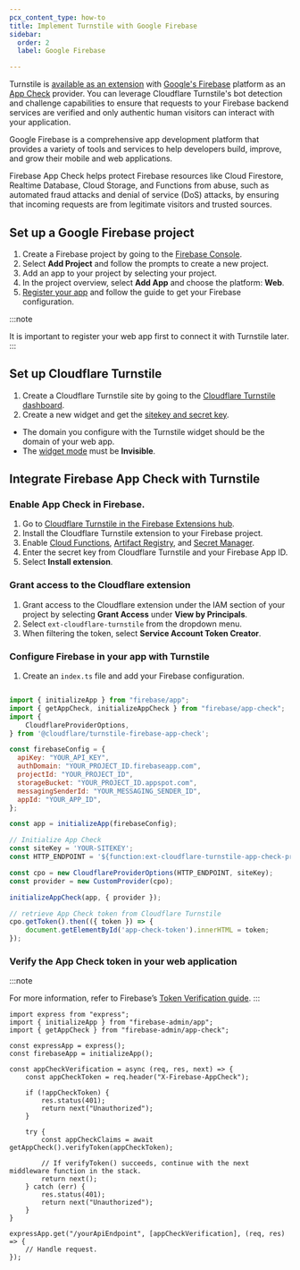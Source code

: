 ```yaml
---
pcx_content_type: how-to
title: Implement Turnstile with Google Firebase
sidebar:
  order: 2
  label: Google Firebase

---
```


Turnstile is [available as an extension](https://extensions.dev/extensions/cloudflare/cloudflare-turnstile-app-check-provider) with [Google's Firebase](https://firebase.google.com/) platform as an [App Check](https://firebase.google.com/docs/app-check) provider. You can leverage Cloudflare Turnstile's bot detection and challenge capabilities to ensure that requests to your Firebase backend services are verified and only authentic human visitors can interact with your application.

Google Firebase is a comprehensive app development platform that provides a variety of tools and services to help developers build, improve, and grow their mobile and web applications.

Firebase App Check helps protect Firebase resources like Cloud Firestore, Realtime Database, Cloud Storage, and Functions from abuse, such as automated fraud attacks and denial of service (DoS) attacks, by ensuring that incoming requests are from legitimate visitors and trusted sources. 

## Set up a Google Firebase project

1. Create a Firebase project by going to the [Firebase Console](https://console.firebase.google.com/).
2. Select **Add Project** and follow the prompts to create a new project.
3. Add an app to your project by selecting your project.
4. In the project overview, select **Add App** and choose the platform: **Web**.
5. [Register your app](https://firebase.google.com/docs/web/setup?hl=en&authuser=0#register-app) and follow the guide to get your Firebase configuration. 
  
:::note

It is important to register your web app first to connect it with Turnstile later.
:::

## Set up Cloudflare Turnstile

1. Create a Cloudflare Turnstile site by going to the [Cloudflare Turnstile dashboard](https://dash.cloudflare.com/?to=/:account/turnstile). 
2. Create a new widget and get the [sitekey and secret key](/turnstile/get-started/#get-a-sitekey-and-secret-key). 
  
  - The domain you configure with the Turnstile widget should be the domain of your web app.
  - The [widget mode](/turnstile/concepts/widget/) must be **Invisible**.

## Integrate Firebase App Check with Turnstile

### Enable App Check in Firebase.

1. Go to [Cloudflare Turnstile in the Firebase Extensions hub](https://extensions.dev/extensions/cloudflare/cloudflare-turnstile-app-check-provider).
2. Install the Cloudflare Turnstile extension to your Firebase project.
3. Enable [Cloud Functions](https://cloud.google.com/functions?hl=en), [Artifact Registry](https://cloud.google.com/artifact-registry), and [Secret Manager](https://cloud.google.com/security/products/secret-manager?hl=en).
4. Enter the secret key from Cloudflare Turnstile and your Firebase App ID.
5. Select **Install extension**.

### Grant access to the Cloudflare extension 

1. Grant access to the Cloudflare extension under the IAM section of your project by selecting **Grant Access** under **View by Principals**.
2. Select `ext-cloudflare-turnstile` from the dropdown menu.
3. When filtering the token, select **Service Account Token Creator**.

### Configure Firebase in your app with Turnstile

1. Create an `index.ts` file and add your Firebase configuration.

```js

import { initializeApp } from "firebase/app";
import { getAppCheck, initializeAppCheck } from "firebase/app-check";
import {
    CloudflareProviderOptions,
} from '@cloudflare/turnstile-firebase-app-check';

const firebaseConfig = {
  apiKey: "YOUR_API_KEY",
  authDomain: "YOUR_PROJECT_ID.firebaseapp.com",
  projectId: "YOUR_PROJECT_ID",
  storageBucket: "YOUR_PROJECT_ID.appspot.com",
  messagingSenderId: "YOUR_MESSAGING_SENDER_ID",
  appId: "YOUR_APP_ID",
};

const app = initializeApp(firebaseConfig);

// Initialize App Check
const siteKey = 'YOUR-SITEKEY';
const HTTP_ENDPOINT = '${function:ext-cloudflare-turnstile-app-check-provider-tokenExchange.url}';

const cpo = new CloudflareProviderOptions(HTTP_ENDPOINT, siteKey);
const provider = new CustomProvider(cpo);

initializeAppCheck(app, { provider });

// retrieve App Check token from Cloudflare Turnstile
cpo.getToken().then(({ token }) => {
    document.getElementById('app-check-token').innerHTML = token;
});

```

### Verify the App Check token in your web application 

:::note

For more information, refer to Firebase’s [Token Verification guide](https://firebase.google.com/docs/app-check/custom-resource-backend?hl=en#verification). 
:::

```
import express from "express";
import { initializeApp } from "firebase-admin/app";
import { getAppCheck } from "firebase-admin/app-check";

const expressApp = express();
const firebaseApp = initializeApp();

const appCheckVerification = async (req, res, next) => {
    const appCheckToken = req.header("X-Firebase-AppCheck");

    if (!appCheckToken) {
        res.status(401);
        return next("Unauthorized");
    }

    try {
        const appCheckClaims = await getAppCheck().verifyToken(appCheckToken);

        // If verifyToken() succeeds, continue with the next middleware function in the stack.
        return next();
    } catch (err) {
        res.status(401);
        return next("Unauthorized");
    }
}

expressApp.get("/yourApiEndpoint", [appCheckVerification], (req, res) => {
    // Handle request.
});
```